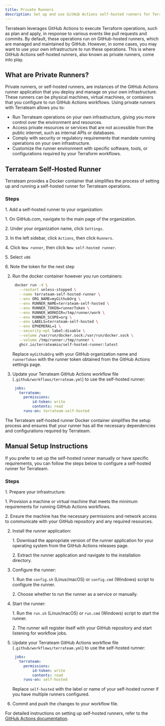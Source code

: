 ```yaml
---
title: Private Runners
description: Set up and use GitHub Actions self-hosted runners for Terrateam operations
---
```



Terrateam leverages GitHub Actions to execute Terraform operations, such as plan and apply, in response to various events like pull requests and commits. By default, these operations run on GitHub-hosted runners, which are managed and maintained by GitHub. However, in some cases, you may want to use your own infrastructure to run these operations. This is where GitHub Actions self-hosted runners, also known as private runners, come into play.

## What are Private Runners?
Private runners, or self-hosted runners, are instances of the GitHub Actions runner application that you deploy and manage on your own infrastructure. These runners can be physical machines, virtual machines, or containers that you configure to run GitHub Actions workflows.
Using private runners with Terrateam allows you to:
- Run Terrateam operations on your own infrastructure, giving you more control over the environment and resources.
- Access private resources or services that are not accessible from the public internet, such as internal APIs or databases.
- Comply with security or regulatory requirements that mandate running operations on your own infrastructure.
- Customize the runner environment with specific software, tools, or configurations required by your Terraform workflows.

## Terrateam Self-Hosted Runner
Terrateam provides a Docker container that simplifies the process of setting up and running a self-hosted runner for Terrateam operations.

### Steps
<Steps>
1. Add a self-hosted runner to your organization:

   1\. On GitHub.com, navigate to the main page of the organization.

   2\. Under your organization name, click `Settings`. 

   3\. In the left sidebar, click  `Actions`, then click `Runners`.

   4\. Click `New runner`, then click `New self-hosted runner`.

   5\. Select `x86`

   6\. Note the token for the next step

2. Run the docker container however you run containers:
   ```sh
    docker run -d \
      --restart unless-stopped \
      --name terrateam-self-hosted-runner \
      --env ORG_NAME=myGithubOrg \
      --env RUNNER_NAME=terrateam-self-hosted \
      --env RUNNER_TOKEN=runnerToken \
      --env RUNNER_WORKDIR=/tmp/runner/work \
      --env RUNNER_SCOPE=org \
      --env LABELS=terrateam-self-hosted \
      --env EPHEMERAL=1 \
      --security-opt label:disable \
      --volume /var/run/docker.sock:/var/run/docker.sock \
      --volume /tmp/runner:/tmp/runner \
      ghcr.io/terrateamio/self-hosted-runner:latest
   ```
   Replace `myGithubOrg` with your GitHub organization name and `runnerToken` with the runner token obtained from the GitHub Actions settings page.

3. Update your Terrateam GitHub Actions workflow file (`.github/workflows/terrateam.yml`) to use the self-hosted runner:
   ```yaml
    jobs:
      terrateam:
        permissions:
            id-token: write
            contents: read
        runs-on: terrateam-self-hosted
   ```

</Steps>

The Terrateam self-hosted runner Docker container simplifies the setup process and ensures that your runner has all the necessary dependencies and configurations required by Terrateam.

## Manual Setup Instructions
If you prefer to set up the self-hosted runner manually or have specific requirements, you can follow the steps below to configure a self-hosted runner for Terrateam.

### Steps
<Steps>
1. Prepare your infrastructure:

   1\. Provision a machine or virtual machine that meets the minimum requirements for running GitHub Actions workflows.

   2\. Ensure the machine has the necessary permissions and network access to communicate with your GitHub repository and any required resources.

2. Install the runner application:

   1\. Download the appropriate version of the runner application for your operating system from the GitHub Actions releases page.

   2\. Extract the runner application and navigate to the installation directory.

3. Configure the runner:

   1\. Run the `config.sh` (Linux/macOS) or `config.cmd` (Windows) script to configure the runner.

   2\. Choose whether to run the runner as a service or manually.

4. Start the runner:

   1\. Run the `run.sh` (Linux/macOS) or `run.cmd` (Windows) script to start the runner.

   2\. The runner will register itself with your GitHub repository and start listening for workflow jobs.

5. Update your Terrateam GitHub Actions workflow file (`.github/workflows/terrateam.yml`) to use the self-hosted runner:
   ```yaml
    jobs:
      terrateam:
        permissions:
            id-token: write
            contents: read
        runs-on: self-hosted
   ```
   Replace `self-hosted` with the label or name of your self-hosted runner if you have multiple runners configured.

6. Commit and push the changes to your workflow file.

</Steps>

For detailed instructions on setting up self-hosted runners, refer to the [GitHub Actions documentation](https://docs.github.com/en/actions/hosting-your-own-runners/adding-self-hosted-runners).
